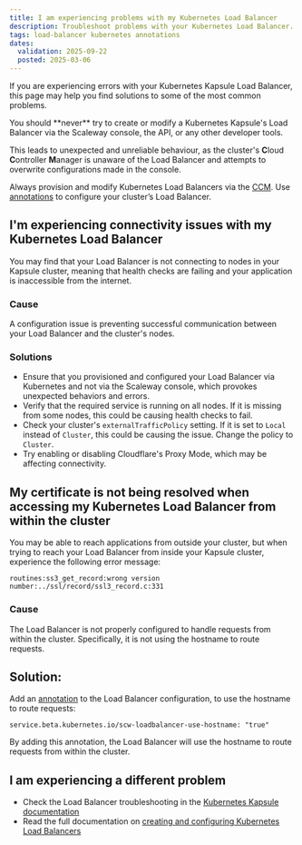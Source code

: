 ```yaml
---
title: I am experiencing problems with my Kubernetes Load Balancer
description: Troubleshoot problems with your Kubernetes Load Balancer. Discover the solutions to common errors, and get your Load Balancer service back up and running.
tags: load-balancer kubernetes annotations
dates:
  validation: 2025-09-22
  posted: 2025-03-06
---
```


If you are experiencing errors with your Kubernetes Kapsule Load Balancer, this page may help you find solutions to some of the most common problems.

<Message type="important">
You should **never** try to create or modify a Kubernetes Kapsule's Load Balancer via the Scaleway console, the API, or any other developer tools.

This leads to unexpected and unreliable behaviour, as the cluster's **C**loud **C**ontroller **M**anager is unaware of the Load Balancer and attempts to overwrite configurations made in the console.

Always provision and modify Kubernetes Load Balancers via the [CCM](/kubernetes/reference-content/kubernetes-load-balancer/#creating-a-load-balancer-for-your-cluster-overview). Use [annotations](/kubernetes/reference-content/kubernetes-load-balancer/#defining-your-load-balancers-configuration-via-annotations) to configure your cluster’s Load Balancer.
</Message>

## I'm experiencing connectivity issues with my Kubernetes Load Balancer

You may find that your Load Balancer is not connecting to nodes in your Kapsule cluster, meaning that health checks are failing and your application is inaccessible from the internet.

### Cause

A configuration issue is preventing successful communication between your Load Balancer and the cluster's nodes.

### Solutions

- Ensure that you provisioned and configured your Load Balancer via Kubernetes and not via the Scaleway console, which provokes unexpected behaviors and errors.
- Verify that the required service is running on all nodes. If it is missing from some nodes, this could be causing health checks to fail.
- Check  your cluster's `externalTrafficPolicy` setting. If it is set to `Local` instead of `Cluster`, this could be causing the issue. Change the policy to `Cluster`.
- Try enabling or disabling Cloudflare's Proxy Mode, which may be affecting connectivity.


## My certificate is not being resolved when accessing my Kubernetes Load Balancer from within the cluster

You may be able to reach applications from outside your cluster, but when trying to reach your Load Balancer from inside your Kapsule cluster, experience the following error message:

```
routines:ss3_get_record:wrong version number:../ssl/record/ssl3_record.c:331
```

### Cause

The Load Balancer is not properly configured to handle requests from within the cluster. Specifically, it is not using the hostname to route requests.

## Solution:

Add an [annotation](/kubernetes/reference-content/kubernetes-load-balancer/#defining-your-load-balancers-configuration-via-annotations) to the Load Balancer configuration, to use the hostname to route requests:

```
service.beta.kubernetes.io/scw-loadbalancer-use-hostname: "true"
```

By adding this annotation, the Load Balancer will use the hostname to route requests from within the cluster.

## I am experiencing a different problem

- Check the Load Balancer troubleshooting in the [Kubernetes Kapsule documentation](/kubernetes/reference-content/kubernetes-load-balancer/#troubleshooting-kubernetes-load-balancers)
- Read the full documentation on [creating and configuring Kubernetes Load Balancers](/kubernetes/reference-content/kubernetes-load-balancer/)
